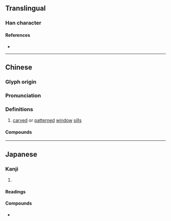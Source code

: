 {{also|棂}}
{{character info}}
==Translingual==

===Han character===
{{Han char|rn=75|rad=木|as=17|sn=21|four=41963|canj=DMBR|ids=⿰木霝}}

====References====
* {{Han ref|kx=0562.170|dkj=15887|dj=0950.390|hdz=21320.030|uh=6AFA|ud=27386|bh=C4E7|bd=50407}}

----

==Chinese==
{{zh-forms|s=棂|t2=欞}}

===Glyph origin===
{{Han etym}}

===Pronunciation===
{{zh-pron
|m=líng
|c=ling4
|mc=y
|oc=y
|ma=
|cat=n
}}

===Definitions===
{{zh-hanzi}}

# [[carve]]d or [[pattern]]ed [[window]] [[sill]]s

====Compounds====
{{zh-der|櫺星門|窗櫺|櫺床|櫺軒}}

{{zh-cat|Architecture}}

----

==Japanese==

===Kanji===
{{ja-kanji|grade=|rs=木17}}

# {{rfdef|ja|sort=木17}}

====Readings====
{{ja-readings
|goon=りょう<りやう
|kanon=れい
|toon=りん
|kanyoon=れん
|kun=れんじ-
}}

====Compounds====
* {{ja-r|櫺子|れんじ}}